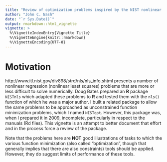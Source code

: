 ```yaml
---
title: "Review of optimization problems inspired by the NIST nonlinear least squares test problems"
author: "John C. Nash"
date: "`r Sys.Date()`"
output: rmarkdown::html_vignette
vignette: >
  %\VignetteIndexEntry{Vignette Title}
  %\VignetteEngine{knitr::rmarkdown}
  %\VignetteEncoding{UTF-8}
---
```



# Motivation


http://www.itl.nist.gov/div898/strd/nls/nls_info.shtml presents a number of nonlinear
regression (nonlinear least squares) problems that are more or less difficult to solve
numerically. Doug Bates prepared an **R** package `NISTnls` which adapted these problems
to **R** and tested them with the `nls()` function of which he was a major author.
I built a related package to allow the same problems to be approached as unconstrained function 
minimization problems, which I named `NISTopt`. However, this package was, when I prepared
it in 2009, incomplete, particularly in respect to the manuals (Rd files). This vignette
is an attempt to better document that effort and in the process force a review of the
package.

Note that the problems here are **NOT** good illustrations of tasks to which the various
function minimization (also called "optimization", though that generally implies that there
are also constraints) tools should be applied. However, they do suggest limits 
of performance of these tools. 
